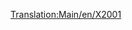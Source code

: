 [[Translation:Main/en/X2001]]{{Template:Train/Fr
|Image=[[File:en/X2001.png]]
|Nom='X2001'
|Coût=60 937£ (121 874$)
|Vitesse=305 km/h (190 mph)
|Poids=95 t
|Puissance=9000 cv (6618 kW)
|Entretien=3 234£ (6 468$)
|Conception=1999
|Vie=20
|Capacité=N/A
|Description=Cette locomotive est la première à monorail disponible, et c'est une bonne affaire, plus puissante et plus rapide que la meilleure locomotive électrique sur rails, l'[[Main/fr/AsiaStar|"AsiaStar"]]. Combiner deux motrices dans un même train permet d'atteindre la vitesse de pointe avec un long train.
|Réalité=Probablement un jeu de dévoiement du train suédois [http://www.wikipedia.org/wiki/fr:X2000 X2000] (connu techniquement sous le nom de X2; car X2000 était une marque - décrivant le concept-type). http://www.lococarriage.org.uk/x2000.htm (en anglais) contient toute l'histoire de la X2000 - le train de l'an 2000 !
}}